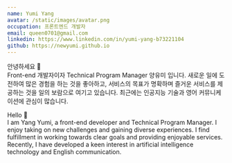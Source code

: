 ```yaml
---
name: Yumi Yang
avatar: /static/images/avatar.png
occupation: 프론트엔드 개발자
email: queen0701@gmail.com
linkedin: https://www.linkedin.com/in/yumi-yang-b73221104
github: https://newyumi.github.io
---
```


안녕하세요 👋 <br />
Front-end 개발자이자 Technical Program Manager 양유미 입니다.
새로운 일에 도전하여 많은 경험을 하는 것을 좋아하고,
서비스의 목표가 명확하며 즐거운 서비스를 제공하는 것을 일의 보람으로 여기고 있습니다.
최근에는 인공지능 기술과 영어 커뮤니케이션에 관심이 많습니다.

Hello 👋 <br />
I am Yang Yumi, a front-end developer and Technical Program Manager.
I enjoy taking on new challenges and gaining diverse experiences.
I find fulfillment in working towards clear goals and providing enjoyable services.
Recently, I have developed a keen interest in artificial intelligence technology and English communication.
